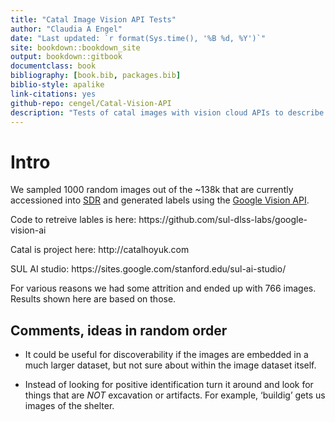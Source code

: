 ```yaml
--- 
title: "Catal Image Vision API Tests"
author: "Claudia A Engel"
date: "Last updated: `r format(Sys.time(), '%B %d, %Y')`"
site: bookdown::bookdown_site
output: bookdown::gitbook
documentclass: book
bibliography: [book.bib, packages.bib]
biblio-style: apalike
link-citations: yes
github-repo: cengel/Catal-Vision-API
description: "Tests of catal images with vision cloud APIs to describe content"
---
```



# Intro {-}

We sampled 1000 random images out of the ~138k that are currently accessioned into [SDR](https://sdr.stanford.edu) and generated labels using the [Google Vision API](https://cloud.google.com/vision/).  

Code to retreive lables is here: https://github.com/sul-dlss-labs/google-vision-ai

Catal is project here: http://catalhoyuk.com

SUL AI studio: https://sites.google.com/stanford.edu/sul-ai-studio/

For various reasons we had some attrition and ended up with 766 images. Results shown here are based on those.

## Comments, ideas in random order

-  It could be useful for discoverability if the images are embedded in a much larger dataset, but not sure about within the image dataset itself.

- Instead of looking for positive identification turn it around and look for things that are *NOT* excavation or artifacts. For example, 'buildig' gets us images of the shelter. 
